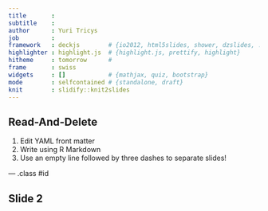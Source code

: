 ```yaml
---
title       :
subtitle    :
author      : Yuri Tricys
job         :
framework   : deckjs        # {io2012, html5slides, shower, dzslides, ...}
highlighter : highlight.js  # {highlight.js, prettify, highlight}
hitheme     : tomorrow      #
frame       : swiss
widgets     : []            # {mathjax, quiz, bootstrap}
mode        : selfcontained # {standalone, draft}
knit        : slidify::knit2slides
---
```


<link rel="stylesheet" href="libraries/frameworks/deckjs/themes/style/swiss.css"/>
<link rel="stylesheet" href="libraries/frameworks/deckjs/themes/transition/horizontal-slide.css"/>


## Read-And-Delete

1. Edit YAML front matter
2. Write using R Markdown
3. Use an empty line followed by three dashes to separate slides!

--- .class #id

## Slide 2
